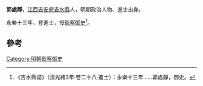{{Disputed|time=2021-11-24T20:36:42+00:00}}
'''郭處靜'''，[[江西|江西]][[吉安府|吉安府]][[吉水縣|吉水縣]]人，明朝政治人物、進士出身。

永樂十三年，登進士，授[[監察御史|監察御史]]<ref>《吉水縣誌》（清光緒3年·卷二十八·進士）：永樂十三年……郭處靜，御史。</ref>。

==參考==
{{reflist}}
{{明朝人物小作品}}
{{永樂十三年乙未科殿試金榜}}
[[Category:明朝監察御史|Category:明朝監察御史]]